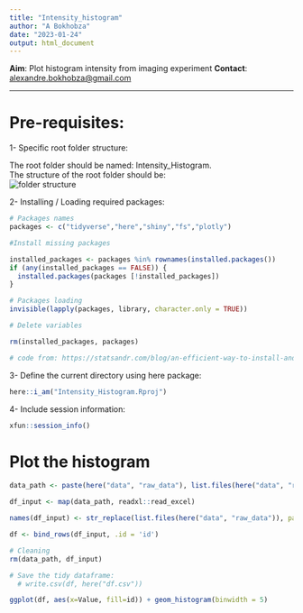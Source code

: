 ```yaml
---
title: "Intensity_histogram"
author: "A Bokhobza"
date: "2023-01-24"
output: html_document
---
```


**Aim**: Plot histogram intensity from imaging experiment **Contact**: [alexandre.bokhobza\@gmail.com](mailto:alexandre.bokhobza@gmail.com){.email}

------------------------------------------------------------------------

# Pre-requisites:

1- Specific root folder structure:

The root folder should be named: Intensity_Histogram.\
The structure of the root folder should be:\
![folder structure](images/root_folder_struct.png)

2- Installing / Loading required packages:

```r
# Packages names
packages <- c("tidyverse","here","shiny","fs","plotly")

#Install missing packages

installed_packages <- packages %in% rownames(installed.packages())
if (any(installed_packages == FALSE)) {
  installed.packages(packages [!installed_packages])
}

# Packages loading
invisible(lapply(packages, library, character.only = TRUE))

# Delete variables

rm(installed_packages, packages)

# code from: https://statsandr.com/blog/an-efficient-way-to-install-and-load-r-packages/

```

3- Define the current directory using here package:

```r

here::i_am("Intensity_Histogram.Rproj")


```

4- Include session information:

```r

xfun::session_info()

```

# Plot the histogram

<!-- Read the data -->

```r

data_path <- paste(here("data", "raw_data"), list.files(here("data", "raw_data")), sep = "/")

df_input <- map(data_path, readxl::read_excel)

names(df_input) <- str_replace(list.files(here("data", "raw_data")), pattern = ".xlsx", replacement = "")

df <- bind_rows(df_input, .id = 'id')

# Cleaning
rm(data_path, df_input)

# Save the tidy dataframe:
  # write.csv(df, here("df.csv"))

```

<!-- Generate histogram -->

```r

ggplot(df, aes(x=Value, fill=id)) + geom_histogram(binwidth = 5)


```
